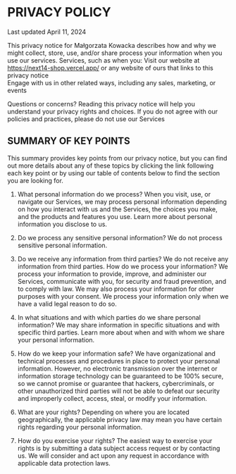 # PRIVACY POLICY

Last updated April 11, 2024

This privacy notice for Małgorzata Kowacka describes how and why we might collect, store, use, and/or share process your information when you use our services. Services, such as when you:
Visit our website at <a href="https://next14-shop.vercel.app/" target="_blank" data-custom-class="link">https://next14-shop.vercel.app/</a> or any website of ours that links to this privacy notice  
Engage with us in other related ways, including any sales, marketing, or events

Questions or concerns? Reading this privacy notice will help you understand your privacy rights and choices. If you do not agree with our policies and practices, please do not use our Services

## SUMMARY OF KEY POINTS

This summary provides key points from our privacy notice, but you can find out more details about any of these topics by clicking the link following each key point or by using our table of contents below to find the section you are looking for.

1. What personal information do we process? When you visit, use, or navigate our Services, we may process personal information depending on how you interact with us and the Services, the choices you make, and the products and features you use. Learn more about personal information you disclose to us.

2. Do we process any sensitive personal information? We do not process sensitive personal information.

3. Do we receive any information from third parties? We do not receive any information from third parties. How do we process your information? We process your information to provide, improve, and administer our Services, communicate with you, for security and fraud prevention, and to comply with law. We may also process your information for other purposes with your consent. We process your information only when we have a valid legal reason to do so.

4. In what situations and with which parties do we share personal information? We may share information in specific situations and with specific third parties. Learn more about when and with whom we share your personal information.

5. How do we keep your information safe? We have organizational and technical processes and procedures in place to protect your personal information. However, no electronic transmission over the internet or information storage technology can be guaranteed to be 100% secure, so we cannot promise or guarantee that hackers, cybercriminals, or other unauthorized third parties will not be able to defeat our security and improperly collect, access, steal, or modify your information.

6. What are your rights? Depending on where you are located geographically, the applicable privacy law may mean you have certain rights regarding your personal information.

7. How do you exercise your rights? The easiest way to exercise your rights is by submitting a data subject access request or by contacting us. We will consider and act upon any request in accordance with applicable data protection laws.
